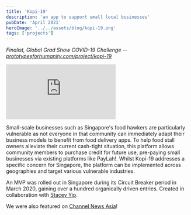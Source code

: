 ```yaml
---
title: 'Kopi-19'
description: 'an app to support small local businesses'
pubDate: 'April 2021'
heroImage: '../../assets/blog/kopi-19.png'
tags: ['projects']
---
```


_Finalist, Global Grad Show COVID-19 Challenge -- [prototypesforhumanity.com/project/kopi-19](https://www.prototypesforhumanity.com/project/kopi-19)_

<iframe src="https://docs.google.com/presentation/d/e/2PACX-1vTH23wQI214UjwrpezEg0vElroWLaTcsOy46h8dYwyd9_NBR7vyLZSNhoGM3Zv19uU993JH03ASHRD7/embed?start=false&loop=false&delayms=3000" frameborder="0" allowfullscreen="true" mozallowfullscreen="true" webkitallowfullscreen="true"></iframe>

Small-scale businesses such as Singapore's food hawkers are particularly vulnerable as not everyone in that community can immediately adapt their business models to benefit from food delivery apps. To help food stall owners alleviate their current cash-tight situation, this platform allows community members to purchase credit for future use, pre-paying small businesses via existing platforms like PayLah!. Whilst Kopi-19 addresses a specific concern for Singapore, the platform can be implemented across geographies and target various vulnerable industries.

An MVP was rolled out in Singapore during its Circuit Breaker period in March 2020, gaining over a hundred organically driven entries. Created in collaboration with [Stacey Yip](https://www.staceyip.com/).

We were also featured on [Channel News Asia](https://www.youtube.com/watch?v=I5nyiGsUvCs)!